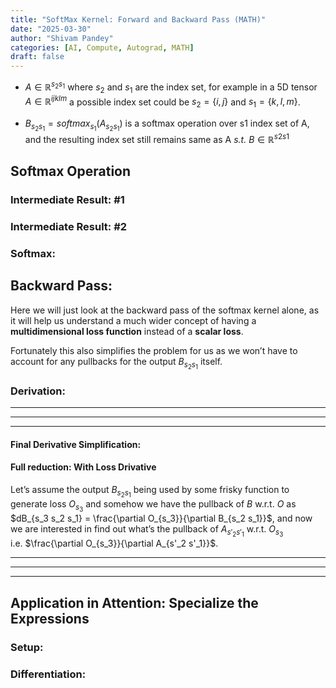 ```yaml
---
title: "SoftMax Kernel: Forward and Backward Pass (MATH)"
date: "2025-03-30"
author: "Shivam Pandey"
categories: [AI, Compute, Autograd, MATH]
draft: false
---
```


<!-- # Softmax Kernel: Math & Implementation -->

- $A \in \mathbb{R}^{s_2 s_1}$ where $s_2$ and $s_1$ are the index set, for example in a 5D tensor $A \in \mathbb{R}^{ijklm}$ a possible index set could be $s_2 = \{ i, j \}$ and $s_1 = \{k, l, m \}$.

- $B_{s_2 s_1} = softmax_{s_1}(A_{s_2 s_1})$ is a softmax operation over s1 index set of A, and the resulting index set still remains same as A *s.t.* $B \in \mathbb{R}^{s2s1}$

## Softmax Operation

\begin{equation}
B_{s_2 s_1} = softmax_{s_1}(A_{s_2 s_1})
\end{equation}

### Intermediate Result: #1
\begin{equation}
I^1_{s_2 s_1} = \exp{(A_{s_2 s_1})}
\end{equation}

### Intermediate Result: #2
\begin{equation}
I^2_{s_2} = \sum_{s1}I^1_{s_2 s_1}
\end{equation}

### Softmax:

\begin{equation}
B_{s_2 s_1} = \frac{I^1_{s_2 s_1}}{I^2_{s_2}} = \frac{\exp{(A_{s_2 s_1})}}{\sum_{s1}\exp{(A_{s_2 s_1})}}
\end{equation}


## Backward Pass:

Here we will just look at the backward pass of the softmax kernel alone, as it will help us understand a much wider concept of having a **multidimensional loss function** instead of a **scalar loss**.

Fortunately this also simplifies the problem for us as we won't have to account for any pullbacks for the output $B_{s_2 s_1}$ itself.

\begin{equation}
\frac{\partial B_{s_2 s_1}}{\partial A_{s'_2 s'_1}} \in \mathbb{R}^{s_2 s_1 s'_2 s'_1}
\end{equation}

### Derivation:

\begin{align}
\frac{\partial B_{s_2 s_1}}{\partial A_{s'_2 s'_1}} = \frac{1}{\sum_{s_1}\exp{(A_{s_2 s_1})}} \frac{\partial \exp{(A_{s_2 s_1})}}{\partial A_{s'_2 s'_1}} + \exp(A_{s_2 s_1})\frac{\partial \sum_{s_1} 1/exp(A_{s_2 s_1})}{\partial A_{s'_2 s'_1}}
\end{align}

---

\begin{align}
\frac{1}{\sum_{s_1}\exp{(A_{s_2 s_1})}} \frac{\partial \exp{(A_{s_2 s_1})}}{\partial A_{s'_2 s'_1}} = \frac{\exp(A_{s_2 s_1})}{\sum_{s_1}\exp{(A_{s_2 s_1})}} \frac{A_{s_2 s_1}}{A_{s'_2 s'_1}} = \frac{\exp(A_{s_2 s_1})}{\sum_{s_1}\exp{(A_{s_2 s_1})}} \mathbb{1}_{(s_2 s_1) = (s'_2 s'_1)}
\end{align}

---

\begin{equation}
\exp(A_{s_2 s_1})\frac{\partial \sum_{s_1} 1/exp(A_{s_2 s_1})}{\partial A_{s'_2 s'_1}} = -\frac{\exp(A_{s_2 s_1})}{[\sum_{s_1} exp(A_{s_2 s_1})]^2} \frac{\partial \sum_{s_1} \exp(A_{s_2 s_1})}{\partial A_{s'_2 s'_1}}
\end{equation}

\begin{align}
\frac{\partial \sum_{s_1} \exp(A_{s_2 s_1})}{\partial A_{s'_2 s'_1}} = \sum_{s_1} \frac{\partial \exp(A_{s_2 s_1})}{\partial A_{s'_2 s'_1}} = \sum_{s_1} \exp(A_{s_2 s_1}) \frac{\partial A_{s_2 s_1}}{\partial A_{s'_2 s'_1}} \\ = \sum_{s_1} \exp(A_{s_2 s_1}) \mathbb{1}_{(s_2 s_1) = (s'_2 s'_1)} = \exp(A_{s_2 s'_1}) \mathbb{1}_{s_2 = s'_2}
\end{align}

***

#### Final Derivative Simplification:
> \begin{align}
\frac{\partial B_{s_2 s_1}}{\partial A_{s'_2 s'_1}} = \frac{\exp(A_{s_2 s_1})}{\sum_{s_1}\exp{(A_{s_2 s_1})}} \mathbb{1}_{(s_2 s_1) = (s'_2 s'_1)} - \frac{\exp(A_{s_2 s_1})}{[\sum_{s_1} exp(A_{s_2 s_1})]^2} \exp(A_{s_2 s'_1}) \mathbb{1}_{s_2 = s'_2} \\ = \frac{\exp(A_{s_2 s_1})}{\sum_{s_1}\exp{(A_{s_2 s_1})}} \mathbb{1}_{(s_2 s_1) = (s'_2 s'_1)} - \frac{\exp(A_{s_2 s_1}) \exp(A_{s_2 s'_1})}{[\sum_{s_1} exp(A_{s_2 s_1})]^2} \mathbb{1}_{s_2 = s'_2} \\
= B_{s_2 s_1} \mathbb{1}_{(s_2 s_1) = (s'_2 s'_1)} - B_{s_2 s_1}B_{s_2 s'_1} \mathbb{1}_{s_2 = s'_2}
\end{align}

> \begin{align}
\frac{\partial B_{s_2 s_1}}{\partial A_{s'_2 s'_1}} = B_{s_2 s_1} \mathbb{1}_{(s_2 s_1) = (s'_2 s'_1)} - B_{s_2 s_1}B_{s_2 s'_1} \mathbb{1}_{s_2 = s'_2}
\end{align}

#### Full reduction: With Loss Drivative
Let's assume the output $B_{s_2 s_1}$ being used by some frisky function to generate loss $O_{s_3}$ and somehow we have the pullback of $B$ w.r.t. $O$ as $dB_{s_3 s_2 s_1} = \frac{\partial O_{s_3}}{\partial B_{s_2 s_1}}$, and now we are interested in find out what's the pullback of $A_{s'_2 s'_1}$ w.r.t. $O_{s_3}$ i.e. $\frac{\partial O_{s_3}}{\partial A_{s'_2 s'_1}}$.

\begin{align}
\frac{\partial O_{s_3}}{\partial A_{s'_2 s'_1}} = \sum_{s_2 s_1} \frac{\partial O_{s_3}}{\partial B_{s_2 s_1}}\frac{\partial B_{s_2 s_1}}{\partial A_{s'_2 s'_1}} \\
= \sum_{s_2 s_1} dB_{s_3 s_2 s_1} \left[ \frac{\exp(A_{s_2 s_1})}{\sum_{s_1}\exp{(A_{s_2 s_1})}} \mathbb{1}_{(s_2 s_1) = (s'_2 s'_1)} - \frac{\exp(A_{s_2 s_1}) \exp(A_{s_2 s'_1})}{[\sum_{s_1} exp(A_{s_2 s_1})]^2} \mathbb{1}_{s_2 = s'_2} \right] \\
= dB_{s_3 s'_2 s'_1} \frac{\exp(A_{s'_2 s'_1})}{\sum_{s_1}\exp{(A_{s'_2 s_1})}} - \sum_{s_2 s_1} dB_{s_3 s_2 s_1} \frac{\exp(A_{s_2 s_1}) \exp(A_{s_2 s'_1})}{[\sum_{s_1} exp(A_{s_2 s_1})]^2} \mathbb{1}_{s_2 = s'_2}
\end{align}

---

\begin{align}
\sum_{s_2 s_1} dB_{s_3 s_2 s_1} \frac{\exp(A_{s_2 s_1}) \exp(A_{s_2 s'_1})}{[\sum_{s_1} exp(A_{s_2 s_1})]^2} \mathbb{1}_{s_2 = s'_2} = \sum_{s_1} dB_{s_3 s'_2 s_1} \frac{\exp(A_{s'_2 s_1}) \exp(A_{s'_2 s'_1})}{[\sum_{s_1} exp(A_{s'_2 s_1})]^2} \\
= \frac{\exp(A_{s'_2 s'_1})}{[\sum_{s_1} exp(A_{s'_2 s_1})]^2} \sum_{s_1} [dB_{s_3 s'_2 s_1} \exp(A_{s'_2 s_1})]
\end{align}

***

\begin{align}
\frac{\partial O_{s_3}}{\partial A_{s'_2 s'_1}}
= dB_{s_3 s'_2 s'_1} \frac{\exp(A_{s'_2 s'_1})}{\sum_{s_1}\exp{(A_{s'_2 s_1})}} - \frac{\exp(A_{s'_2 s'_1})}{[\sum_{s_1} exp(A_{s'_2 s_1})]^2} \sum_{s_1} [dB_{s_3 s'_2 s_1} \exp(A_{s'_2 s_1})] \\
= dB_{s_3 s'_2 s'_1} B_{s'_2 s'_1} - B_{s'_2 s'_1}\frac{1}{\sum_{s_1} exp(A_{s'_2 s_1})} \sum_{s_1} [dB_{s_3 s'_2 s_1} \exp(A_{s'_2 s_1})] \\
= dB_{s_3 s'_2 s'_1} B_{s'_2 s'_1} - B_{s'_2 s'_1} \sum_{s_1} [dB_{s_3 s'_2 s_1} B_{s'_2 s_1}] = B_{s'_2 s'_1} [dB_{s_3 s'_2 s'_1} - \sum_{s_1} [dB_{s_3 s'_2 s_1} B_{s'_2 s_1}]]
\end{align}

***

> \begin{align}
\frac{\partial O_{s_3}}{\partial A_{s'_2 s'_1}} = B_{s'_2 s'_1} \left[dB_{s_3 s'_2 s'_1} - \sum_{s_1} dB_{s_3 s'_2 s_1} B_{s'_2 s_1}\right]
\end{align}

## Application in Attention: Specialize the Expressions

### Setup:

\begin{align}
P_{ij} = softmax(S_{ij}) \\
S_{ij} \in \mathbb{R}^{M \times N} \\
P_{ij} \in \mathbb{R}^{M \times N} \\
O_{\phi} \in \mathbb{R} \\
dP_{\phi ij} = \frac{\partial O_{\phi}}{\partial P_{ij}} \in \mathbb{R}^{\phi \times M \times N} \implies \text{Known}
\end{align}

### Differentiation:

\begin{align}
\frac{\partial O_{\phi}}{\partial S_{i'j'}} = \sum_{ij} \frac{\partial O_{\phi}}{\partial P_{ij}}\frac{\partial P_{ij}}{\partial S_{i'j'}} = P_{i'j'} \left[dP_{\phi i'j'} - \sum_{j} dP_{\phi i'j} P_{i'j} \right] \\
= P_{i'j'} \left[dP_{i'j'} - \sum_{j} dP_{i'j} P_{i'j} \right] = P_{i'j'} \left[dP_{i'j'} - dP_{i':}^T \circ P_{i':} \right] \\
= P \times \left[dP - BMM(dP_{i'1j, P_{i'j1}}) \right]
\end{align}

> \begin{align}
\frac{\partial O_{\phi}}{\partial S_{i'j'}} = P_{i'j'} \left[dP_{i'j'} - dP_{i':}^T \circ P_{i':} \right]
\end{align}

